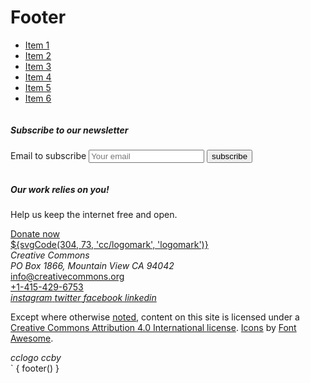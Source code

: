 
<Meta title="Patterns/Footer" />

# Footer

<footer class="footer">
  <nav aria-label="footerlinks" class="column footer-navigation">
    <ul class="menu">
      <li><a href="#" class="menu-item">Item 1</a></li>
      <li><a href="#" class="menu-item">Item 2</a></li>
      <li><a href="#" class="menu-item">Item 3</a></li>
      <li><a href="#" class="menu-item">Item 4</a></li>
      <li><a href="#" class="menu-item">Item 5</a></li>
      <li><a href="#" class="menu-item">Item 6</a></li>
    </ul>
  </nav>
  <div class="column subscription">
    <h5 class="b-header">Subscribe to our newsletter</h5>
    <form class="newsletter">
      <label for="email" class="is-sr-only">Email to subscribe</label>
      <input type="text" id="email" class="input" placeholder="Your email">
      <input type="submit" value="subscribe" class="button small">
    </form>
  </div>
  <aside class="column donate-section">
    <h5>Our work relies on you!</h5>
    <p>Help us keep the internet free and open.</p>
    <a class="button small donate" href="http://creativecommons.org/donate">
      <i class="icon cc-letterheart-filled margin-right-small is-size-4 padding-top-smaller"></i>
      Donate now
    </a>
  </aside>
  <div class="column footer-logo">
    <a href="https://creativecommons.org" aria-label="home" class="main-logo margin-bottom-bigger">
      <span class="has-text-white">${svgCode(304, 73, 'cc/logomark', 'logomark')}</span>
    </a>
    <div>
      <address class="margin-bottom-normal">Creative Commons<br/>PO Box 1866, Mountain View CA 94042</address>
      <a href="mailto:info@creativecommons.org" class="mail">info@creativecommons.org</a><br/>
      <a href="tel://+1-415-429-6753" class="phone">+1-415-429-6753</a>
    </div>
    <div class="margin-vertical-normal">
      <a href="https://www.instagram.com/creativecommons" aria-label="instagram" class="social has-text-white" target="_blank" rel="noopener">
        <i class="icon margin-right-normal is-size-2">instagram</i>
      </a>
      <a href="https://www.twitter.com/creativecommons" aria-label="twitter" class="social has-text-white" target="_blank" rel="noopener">
        <i class="icon margin-right-normal is-size-2">twitter</i>
      </a>
      <a href="https://www.facebook.com/creativecommons" aria-label="facebook" class="social has-text-white" target="_blank" rel="noopener">
        <i class="icon margin-right-normal is-size-2">facebook</i>
      </a>
      <a href="https://www.linkedin.com/company/creative-commons/" aria-label="linkedin" class="social has-text-white" target="_blank" rel="noopener">
        <i class="icon margin-right-normal is-size-2">linkedin</i>
      </a>
    </div>
  </div>
  <div class="column attribution">
    <p class="caption">
      Except where otherwise
      <a href="https://creativecommons.org/policies#license" target="_blank" rel="noopener">noted</a>,
      content on this site is licensed under a
      <a href="https://creativecommons.org/licenses/by/4.0/" target="_blank" rel="noopener">Creative Commons Attribution 4.0 International license</a>.
      <a href="https://creativecommons.org/website-icons" target="_blank" rel="noopener">Icons</a>
      by
      <a href="https://fontawesome.com/" target="_blank" rel="noopener">Font Awesome</a>.
    </p>
    <div class="margin-top-smaller">
      <i class="icon margin-right-small is-size-4">cclogo</i>
      <i class="icon margin-right-small is-size-4">ccby</i>
    </div>
  </div>        
</footer>`

<Preview mdxSource={footer()}>
  <Story name="Default" parameters={{
    design: figmaConfig("639%3A185")
  }}>{
    footer()
  }</Story>
</Preview>
